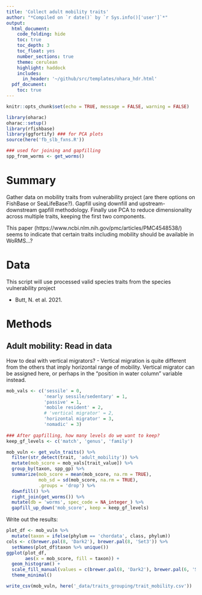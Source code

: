 ```yaml
---
title: 'Collect adult mobility traits'
author: "*Compiled on `r date()` by `r Sys.info()['user']`*"
output: 
  html_document:
    code_folding: hide
    toc: true
    toc_depth: 3
    toc_float: yes
    number_sections: true
    theme: cerulean
    highlight: haddock
    includes: 
      in_header: '~/github/src/templates/ohara_hdr.html'
  pdf_document:
    toc: true
---
```


``` r

knitr::opts_chunk$set(echo = TRUE, message = FALSE, warning = FALSE)

library(oharac)
oharac::setup()
library(rfishbase)
library(ggfortify) ### for PCA plots
source(here('fb_slb_fxns.R'))

### used for joining and gapfilling
spp_from_worms <- get_worms()

```

# Summary

Gather data on mobility traits from vulnerability project (are there options on FishBase or SeaLifeBase?).  Gapfill using downfill and upstream-downstream gapfill methodology.  Finally use PCA to reduce dimensionality across multiple traits, keeping the first two components.

This paper (https://www.ncbi.nlm.nih.gov/pmc/articles/PMC4548538/) seems to indicate that certain traits including mobility should be available in WoRMS...?

# Data

This script will use processed valid species traits from the species vulnerability project

* Butt, N. et al. 2021. 

# Methods

## Adult mobility: Read in data

How to deal with vertical migrators? - Vertical migration is quite different from the others that imply horizontal range of mobility.  Vertical migrator can be assigned here, or perhaps in the "position in water column" variable instead.

```r
mob_vals <- c('sessile' = 0,
              'nearly sessile/sedentary' = 1,
              'passive' = 1,
              'mobile resident' = 2,
              # 'vertical migrator' = 2,
              'horizontal migrator' = 3,
              'nomadic' = 3)
              
### After gapfilling, how many levels do we want to keep?
keep_gf_levels <- c('match', 'genus', 'family')

mob_vuln <- get_vuln_traits() %>%
  filter(str_detect(trait, 'adult_mobility')) %>%
  mutate(mob_score = mob_vals[trait_value]) %>%
  group_by(taxon, spp_gp) %>%
  summarize(mob_score = mean(mob_score, na.rm = TRUE), 
            mob_sd = sd(mob_score, na.rm = TRUE),
            .groups = 'drop') %>%
  downfill() %>%
  right_join(get_worms()) %>%
  mutate(db = 'worms', spec_code = NA_integer_) %>%
  gapfill_up_down('mob_score', keep = keep_gf_levels)

```


Write out the results:
```r
plot_df <- mob_vuln %>%
  mutate(taxon = ifelse(phylum == 'chordata', class, phylum))
cols <- c(brewer.pal(8, 'Dark2'), brewer.pal(8, 'Set3')) %>%
  setNames(plot_df$taxon %>% unique())
ggplot(plot_df, 
       aes(x = mob_score, fill = taxon)) +
  geom_histogram() +
  scale_fill_manual(values = c(brewer.pal(8, 'Dark2'), brewer.pal(6, 'Set3'))) +
  theme_minimal()

write_csv(mob_vuln, here('_data/traits_grouping/trait_mobility.csv'))
```

